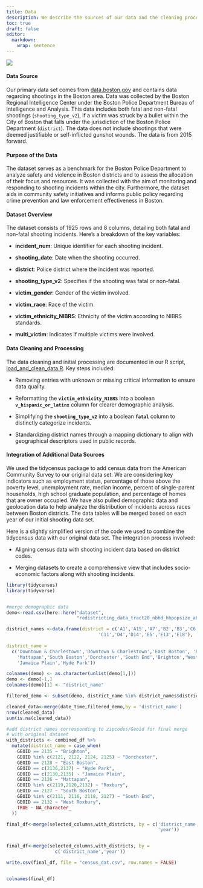 ```yaml
---
title: Data
description: We describe the sources of our data and the cleaning process.
toc: true
draft: false
editor: 
  markdown: 
    wrap: sentence
---
```


![](images/data.webp)

#### **Data Source**

Our primary data set comes from [data.boston.gov](https://data.boston.gov/dataset/shootings/resource/73c7e069-701f-4910-986d-b950f46c91a1?inner_span=True) and contains data regarding shootings in the Boston area.
Data was collected by the Boston Regional Intelligence Center under the Boston Police Department Bureau of Intelligence and Analysis.
This data includes both fatal and non-fatal shootings (`shooting_type_v2`), if a victim was struck by a bullet within the City of Boston that falls under the jurisdiction of the Boston Police Department (`district`).
The data does not include shootings that were deemed justifiable or self-inflicted gunshot wounds.
The data is from 2015 forward.

#### **Purpose of the Data**

The dataset serves as a benchmark for the Boston Police Department to analyze safety and violence in Boston districts and to assess the allocation of their focus and resources.
It was collected with the aim of monitoring and responding to shooting incidents within the city.
Furthermore, the dataset aids in community safety initiatives and informs public policy regarding crime prevention and law enforcement effectiveness in Boston.

#### **Dataset Overview**

The dataset consists of 1925 rows and 8 columns, detailing both fatal and non-fatal shooting incidents.
Here’s a breakdown of the key variables:

-   **incident_num**: Unique identifier for each shooting incident.

-   **shooting_date**: Date when the shooting occurred.

-   **district**: Police district where the incident was reported.

-   **shooting_type_v2**: Specifies if the shooting was fatal or non-fatal.

-   **victim_gender**: Gender of the victim involved.

-   **victim_race**: Race of the victim.

-   **victim_ethnicity_NIBRS**: Ethnicity of the victim according to NIBRS standards.

-   **multi_victim**: Indicates if multiple victims were involved.

#### **Data Cleaning and Processing**

The data cleaning and initial processing are documented in our R script, [load_and_clean_data.R](/scripts/load_and_clean_data.R).
Key steps included:

-   Removing entries with unknown or missing critical information to ensure data quality.

-   Reformatting the **`victim_ethnicity_NIBRS`** into a boolean **`v_hispanic_or_latinx`** column for clearer demographic analysis.

-   Simplifying the **`shooting_type_v2`** into a boolean **`fatal`** column to distinctly categorize incidents.

-   Standardizing district names through a mapping dictionary to align with geographical descriptors used in public records.

#### **Integration of Additional Data Sources**

We used the tidycensus package to add census data from the American Community Survey to our original data set.
We are considering key indicators such as employment status, percentage of those above the poverty level, unemployment rate, median income, percent of single-parent households, high school graduate population, and percentage of homes that are owner occupied.
We have also pulled demographic data and geolocation data to help analyze the distribution of incidents across races between Boston districts.
The data tables will be merged based on each year of our initial shooting data set.

Here is a slightly simplified version of the code we used to combine the tidycensus data with our original data set.
The integration process involved:

-   Aligning census data with shooting incident data based on district codes.

-   Merging datasets to create a comprehensive view that includes socio-economic factors along with shooting incidents.

```r
library(tidycensus)
library(tidyverse)


#merge demographic data 
demo<-read.csv(here::here("dataset", 
                          "redistricting_data_tract20_nbhd_hhpopsize_ab-1.csv"))

district_names <-data.frame(district = c('A1','A15','A7','B2','B3','C6',
                                  'C11','D4','D14','E5','E13','E18'),
                            
district_name = 
  c('Downtown & Charlestown','Downtown & Charlestown','East Boston', 'Roxbury',
    'Mattapan','South Boston','Dorchester','South End','Brighton','West Roxbury',
    'Jamaica Plain','Hyde Park'))

colnames(demo) <- as.character(unlist(demo[1,]))
demo <- demo[-1,]
colnames(demo)[1] <- "district_name"

filtered_demo <- subset(demo, district_name %in% district_names$district_name)

cleaned_data<-merge(date_time,filtered_demo,by = 'district_name')
nrow(cleaned_data)
sum(is.na(cleaned_data))

#add district names corresponding to zipcodes/Geoid for final merge 
# with original dataset
with_districts <- combined_df %>%
  mutate(district_name = case_when(
    GEOID == 2135 ~ "Brighton",
    GEOID %in% c(2121, 2122, 2124, 2125) ~ "Dorchester",
    GEOID == 2128 ~ "East Boston",
    GEOID == c(2136,2137) ~ "Hyde Park",
    GEOID == c(2130,2135) ~ "Jamaica Plain",
    GEOID == 2126 ~ "Mattapan",
    GEOID %in% c(2119,2120,2132) ~ "Roxbury",
    GEOID == 2127 ~ "South Boston",
    GEOID %in% c(2111, 2116, 2118, 2127) ~ "South End",
    GEOID == 2132 ~ "West Roxbury",
    TRUE ~ NA_character_
  ))

final_df<-merge(selected_columns,with_districts, by = c('district_name',
                                                        'year'))


final_df<-merge(selected_columns,with_districts, by =
                  c('district_name','year'))

write.csv(final_df, file = "census_dat.csv", row.names = FALSE)


colnames(final_df)

```
